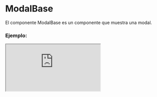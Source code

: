 
# ModalBase

El componente ModalBase es un componente que muestra una modal.

### Ejemplo:

<Iframe src="https://fenextjs-component-storybook.vercel.app/iframe.html?args=&id=modal-modalbase--index&viewMode=story" />

### Importación

Para importar el componente ModalBase, se puede hacer desde fenextjs o fenextjs-component

```tsx copy
import { ModalBase, ModalBaseProps } from "fenextjs/cjs/component/Modal/Base";
```

o

```tsx copy
import { ModalBase, ModalBaseProps } from "fenextjs-component/cjs/Modal/Base";
```

### Parámetros:

| Parámetro |                                       Tipo                                       | Requerido | Default | Descripción                                 |
| --------- | :------------------------------------------------------------------------------: | :-------: | :-----: | :------------------------------------------ |
| active    |                                    `boolean`                                     |    No     |         | Indica si el modal está activo.             |
| type      | ` "top" \| "left" \| "right" \| "bottom" \| "center" \| "full" \| "layout-grid"` |    No     |         | Tipo de modal.                              |
| onClose   |                                   `() => void`                                   |    No     |         | Función a llamar cuando se cierra el modal. |

### Storybook

Para ver el storybook del componente lo puede hacer con este [link](https://fenextjs-component-storybook.vercel.app/?path=/story/modal-modalbase--index)

### Usos

- Uso básico del componente ModalBase

```tsx copy
<ModalBase />
```
